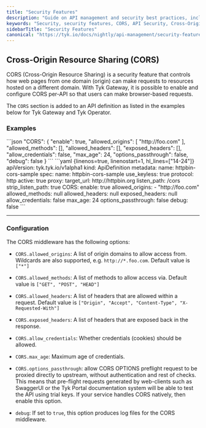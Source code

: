 ```yaml
---
title: "Security Features"
description: "Guide on API management and security best practices, including authentication, authorization, resource protection, governance, and OWASP threat mitigation with Tyk."
keywords: "Security, security features, CORS, API Security, Cross-Origin Resource Sharing, Security, Configuration"
sidebarTitle: "Security Features"
canonical: "https://tyk.io/docs/nightly/api-management/security-features"
---
```


## Cross-Origin Resource Sharing (CORS)

CORS (Cross-Origin Resource Sharing) is a security feature that controls how web pages from one domain (origin) can make requests to resources hosted on a different domain. With Tyk Gateway, it is possible to enable and configure CORS per-API so that users can make browser-based requests.

The `CORS` section is added to an API definition as listed in the examples below for Tyk Gateway and Tyk Operator.

### Examples

<Tabs>
<Tab title="Tyk Classic API Definition">
```json
"CORS": {
  "enable": true,
  "allowed_origins": [
    "http://foo.com"
  ],
  "allowed_methods": [],
  "allowed_headers": [],
  "exposed_headers": [],
  "allow_credentials": false,
  "max_age": 24,
  "options_passthrough": false,
  "debug": false
}
```
</Tab>
<Tab title="Tyk Operator API Definition">
```yaml {linenos=true, linenostart=1, hl_lines=["14-24"]}
apiVersion: tyk.tyk.io/v1alpha1
kind: ApiDefinition
metadata:
  name: httpbin-cors-sample
spec:
  name: httpbin-cors-sample
  use_keyless: true
  protocol: http
  active: true
  proxy:
    target_url: http://httpbin.org
    listen_path: /cors
    strip_listen_path: true
  CORS:
    enable: true
    allowed_origins:
      - "http://foo.com"
    allowed_methods: null
    allowed_headers: null
    exposed_headers: null
    allow_credentials: false
    max_age: 24
    options_passthrough: false
    debug: false
```
</Tab>
</Tabs>

---

### Configuration

The CORS middleware has the following options:

* `CORS.allowed_origins`: A list of origin domains to allow access from. Wildcards are also supported, e.g. `http://*.foo.com`. Default value is `["*"]`

* `CORS.allowed_methods`: A list of methods to allow access via. Default value is `["GET", "POST", "HEAD"]`

* `CORS.allowed_headers`: A list of headers that are allowed within a request. Default value is `["Origin", "Accept", "Content-Type", "X-Requested-With"]`

* `CORS.exposed_headers`: A list of headers that are exposed back in the response.

* `CORS.allow_credentials`: Whether credentials (cookies) should be allowed.

* `CORS.max_age`: Maximum age of credentials.

* `CORS.options_passthrough`: allow CORS OPTIONS preflight request to be proxied directly to upstream, without authentication and rest of checks. This means that pre-flight requests generated by web-clients such as SwaggerUI or 
the Tyk Portal documentation system will be able to test the API using trial keys. If your service handles CORS natively, then enable this option.

* `debug`: If set to `true`, this option produces log files for the CORS middleware.

